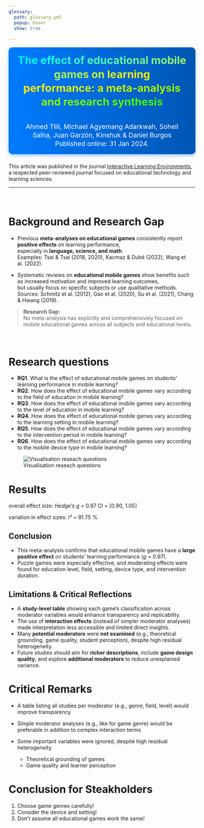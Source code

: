 ```yaml
---
glossary:
  path: glossary.yml
  popup: hover
  show: true
  
---
```


::: .{spacer}
:::

```{=html}
<div style="
  background: linear-gradient(90deg, #007bff 0%, #0056b3 100%);
  color: white;
  padding: 1rem 1.5rem;
  border-radius: 10px;
  box-shadow: 0 4px 10px rgba(0, 123, 255, 0.4);
  font-size: 1.8rem;
  font-weight: 700;
  text-align: center;
  margin-bottom: 1.5rem;
  line-height: 1.3;
">
  <div><span style="color: #00ffff">T</span><span style="color: #05fffa">h</span><span style="color: #0afef5">e</span><span style="color: #0ffef0"> </span><span style="color: #14feeb">e</span><span style="color: #19fde6">f</span><span style="color: #1efde1">f</span><span style="color: #23fcdc">e</span><span style="color: #28fcd7">c</span><span style="color: #2dfcd2">t</span><span style="color: #32fbcd"> </span><span style="color: #37fbc8">o</span><span style="color: #3cfbc3">f</span><span style="color: #41fabe"> </span><span style="color: #46fab9">e</span><span style="color: #4bf9b4">d</span><span style="color: #50f9af">u</span><span style="color: #55f9aa">c</span><span style="color: #5af8a5">a</span><span style="color: #5ff8a0">t</span><span style="color: #64f89b">i</span><span style="color: #69f796">o</span><span style="color: #6ef791">n</span><span style="color: #73f68c">a</span><span style="color: #78f687">l</span><span style="color: #7df682"> </span><span style="color: #82f57d">m</span><span style="color: #87f578">o</span><span style="color: #8cf573">b</span><span style="color: #91f46e">i</span><span style="color: #96f469">l</span><span style="color: #9bf364">e</span><span style="color: #a0f35f"> </span><span style="color: #a5f35a">g</span><span style="color: #aaf255">a</span><span style="color: #aff250">m</span><span style="color: #b4f24b">e</span><span style="color: #b9f146">s</span><span style="color: #bef141"> </span><span style="color: #c3f03c">o</span><span style="color: #c8f037">n</span><span style="color: #cdf032"> </span><span style="color: #d2ef2d">l</span><span style="color: #d7ef28">e</span><span style="color: #dcef23">a</span><span style="color: #e1ee1e">r</span><span style="color: #e6ee19">n</span><span style="color: #ebed14">i</span><span style="color: #f0ed0f">n</span><span style="color: #f5ed0a">g</span><span style="color: #faec05"> </span><span style="color: #ffec00">p</span><span style="color: #fbec00">e</span><span style="color: #f7ec00">r</span><span style="color: #f3ed00">f</span><span style="color: #efed00">o</span><span style="color: #ebed00">r</span><span style="color: #e7ed00">m</span><span style="color: #e3ee00">a</span><span style="color: #dfee00">n</span><span style="color: #dcee00">c</span><span style="color: #d8ee00">e</span><span style="color: #d4ef00">:</span><span style="color: #d0ef00"> </span><span style="color: #ccef00">a</span><span style="color: #c8ef00"> </span><span style="color: #c4f000">m</span><span style="color: #c0f000">e</span><span style="color: #bcf000">t</span><span style="color: #b8f000">a</span><span style="color: #b4f100">-</span><span style="color: #b0f100">a</span><span style="color: #acf100">n</span><span style="color: #a8f100">a</span><span style="color: #a4f200">l</span><span style="color: #a0f200">y</span><span style="color: #9df200">s</span><span style="color: #99f200">i</span><span style="color: #95f200">s</span><span style="color: #91f300"> </span><span style="color: #8df300">a</span><span style="color: #89f300">n</span><span style="color: #85f300">d</span><span style="color: #81f400"> </span><span style="color: #7df400">r</span><span style="color: #79f400">e</span><span style="color: #75f400">s</span><span style="color: #71f500">e</span><span style="color: #6df500">a</span><span style="color: #69f500">r</span><span style="color: #65f500">c</span><span style="color: #61f600">h</span><span style="color: #5df600"> </span><span style="color: #5af600">s</span><span style="color: #56f600">y</span><span style="color: #52f700">n</span><span style="color: #4ef700">t</span><span style="color: #4af700">h</span><span style="color: #46f700">e</span><span style="color: #42f800">s</span><span style="color: #3ef800">i</span><span style="color: #3af800">s</span></div>  
  <br>
  <span style="font-size:1.1rem; font-weight:400;">Ahmed Tlili, Michael Agyemang Adarkwah, Soheil Salha, Juan Garzón, Kinshuk & Daniel Burgos </span>
  <br>
  <span style="font-size:1.1rem; font-weight:400;">Published online: 31 Jan 2024. <span>
</div>
```

This article was published in the journal [Interactive Learning Environments](https://www.tandfonline.com/journals/nile20?utm_medium=affiliate&utm_campaign=S7721946419_EMENAC_NILE&utm_source=researchgate.net){target="_blank"},\
a respected peer-reviewed journal focused on educational technology and learning sciences.

--- 

<div style="margin-top: 2cm;"></div>

# Background and Research Gap

-   Previous **meta-analyses on educational games** consistently report **positive effects** on learning performance,\
    especially in **language, science, and math**.\
    Examples: Tsai & Tsai (2018, 2020), Kacmaz & Dubé (2022), Wang et al. (2022).

-   Systematic reviews on **educational mobile games** show benefits such as increased motivation and improved learning outcomes,\
    but usually focus on specific subjects or use qualitative methods.\
    Sources: Schmitz et al. (2012), Gao et al. (2020), Su et al. (2021), Chang & Hwang (2019).

> **Research Gap:**\
> No meta-analysis has explicitly and comprehensively focused on mobile educational games across all subjects and educational levels.

<div style="margin-top: 2cm;"></div>

# Research questions

-   **RQ1**. What is the effect of educational mobile games on students’ learning performance in mobile learning?
-   **RQ2**. How does the effect of educational mobile games vary according to the field of education in mobile learning?
-   **RQ3**. How does the effect of educational mobile games vary according to the level of education in mobile learning?
-   **RQ4**. How does the effect of educational mobile games vary according to the learning setting in mobile learning?
-   **RQ5**. How does the effect of educational mobile games vary according to the intervention period in mobile learning?
-   **RQ6**. How does the effect of educational mobile games vary according to the mobile device type in mobile learning?

![Visualisation reseach questions](img_summary/reseach_para.png)

# Results

::: .{panel}
overall effect size: *Hedge’s g* = 0.97 CI = \[0.90, 1.05\]

variation in effect sizes: *I²* = 91.75 %
:::


## Conclusion

- This meta-analysis confirms that educational mobile games have a **large positive effect** on students' learning performance (*g* = 0.97).
- Puzzle games were especially effective, and moderating effects were found for education level, field, setting, device type, and intervention duration.

## Limitations & Critical Reflections

- A **study-level table** showing each game's classification across moderator variables would enhance transparency and replicability.
- The use of **interaction effects** (instead of simpler moderator analyses) made interpretation less accessible and limited direct insights.
- Many **potential moderators** were **not examined** (e.g., theoretical grounding, game quality, student perception), despite high residual heterogeneity.
- Future studies should aim for **richer descriptions**, include **game design quality**, and explore **additional moderators** to reduce unexplained variance.


# Critical Remarks

 - A table listing all studies per moderator (e.g., genre, field, level) would improve transparency


 - Simple moderator analyses (e.g., like for game genre) would be preferable in addition to complex interaction terms


 - Some important variables were ignored, despite high residual heterogeneity 
    - Theoretical grounding of games
    - Game quality and learner perception


# Conclusion for Steakholders

 1. Choose game genres carefully!
 2. Consider the device and setting!
 3. Don’t assume all educational games work the same!



